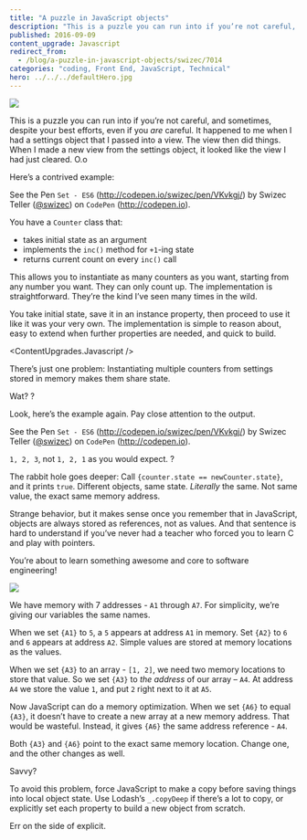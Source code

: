 ```yaml
---
title: "A puzzle in JavaScript objects"
description: "This is a puzzle you can run into if you’re not careful, and sometimes, despite your best efforts, even if you are careful. It happened to me when I had a settings object that I passed into a view. The view then did things. When I made a new view from the settings object, it looked like the view I had just cleared."
published: 2016-09-09
content_upgrade: Javascript
redirect_from:
  - /blog/a-puzzle-in-javascript-objects/swizec/7014
categories: "coding, Front End, JavaScript, Technical"
hero: ../../../defaultHero.jpg
---
```



![](./img/601683jpgg8a46i.jpeg)

This is a puzzle you can run into if you’re not careful, and sometimes, despite your best efforts, even if you _are_ careful. It happened to me when I had a settings object that I passed into a view. The view then did things. When I made a new view from the settings object, it looked like the view I had just cleared. O.o

Here’s a contrived example:

See the Pen `Set - ES6` (http://codepen.io/swizec/pen/VKvkgj/) by Swizec Teller ([@swizec](http://codepen.io/swizec)) on `CodePen` (http://codepen.io).

You have a `Counter` class that:

- takes initial state as an argument
- implements the `inc()` method for `+1`-ing state
- returns current count on every `inc()` call

This allows you to instantiate as many counters as you want, starting from any number you want. They can only count up. The implementation is straightforward. They’re the kind I’ve seen many times in the wild.

You take initial state, save it in an instance property, then proceed to use it like it was your very own. The implementation is simple to reason about, easy to extend when further properties are needed, and quick to build.

<ContentUpgrades.Javascript />

There’s just one problem: Instantiating multiple counters from settings stored in memory makes them share state.

Wat? ?

Look, here’s the example again. Pay close attention to the output.

See the Pen `Set - ES6` (http://codepen.io/swizec/pen/VKvkgj/) by Swizec Teller ([@swizec](http://codepen.io/swizec)) on `CodePen` (http://codepen.io).

`1, 2, 3`, not `1, 2, 1` as you would expect. ?

The rabbit hole goes deeper: Call `{counter.state == newCounter.state}`, and it prints `true`. Different objects, same state. _Literally_ the same. Not same value, the exact same memory address.

Strange behavior, but it makes sense once you remember that in JavaScript, objects are always stored as references, not as values. And that sentence is hard to understand if you’ve never had a teacher who forced you to learn C and play with pointers.

You’re about to learn something awesome and core to software engineering!

![](./img/zw87YkR.gif)

We have memory with 7 addresses - `A1` through `A7`. For simplicity, we’re giving our variables the same names.

When we set `{A1}` to `5`, a `5` appears at address `A1` in memory. Set `{A2}` to `6` and `6` appears at address `A2`. Simple values are stored at memory locations as the values.

When we set `{A3}` to an array - `[1, 2]`, we need two memory locations to store that value. So we set `{A3}` to _the address_ of our array – `A4`. At address `A4` we store the value `1`, and put `2` right next to it at `A5`.

Now JavaScript can do a memory optimization. When we set `{A6}` to equal `{A3}`, it doesn’t have to create a new array at a new memory address. That would be wasteful. Instead, it gives `{A6}` the same address reference - `A4`.

Both `{A3}` and `{A6}` point to the exact same memory location. Change one, and the other changes as well.

Savvy?

To avoid this problem, force JavaScript to make a copy before saving things into local object state. Use Lodash’s `_.copyDeep` if there’s a lot to copy, or explicitly set each property to build a new object from scratch.

Err on the side of explicit.